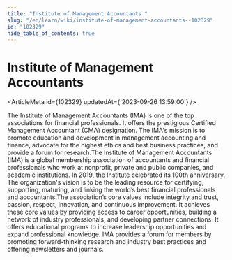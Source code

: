 ```yaml
---
title: "Institute of Management Accountants "
slug: "/en/learn/wiki/institute-of-management-accountants--102329"
id: "102329"
hide_table_of_contents: true
---
```



# Institute of Management Accountants 

<ArticleMeta id={102329} updatedAt={'2023-09-26 13:59:00'} />
<div className='border-solid border-b border-t-0 my-4 border-[var(--ifm-color-gray-300)]' />

The Institute of Management Accountants (IMA) is one of the top associations for financial professionals. It offers the prestigious Certified Management Accountant (CMA) designation. The IMA's mission is to promote education and development in management accounting and finance, advocate for the highest ethics and best business practices, and provide a forum for research.The Institute of Management Accountants (IMA) is a global membership association of accountants and financial professionals who work at nonprofit, private and public companies, and academic institutions. In 2019, the Institute celebrated its 100th anniversary. The organization's vision is to be the leading resource for certifying, supporting, maturing, and linking the world’s best financial professionals and accountants.The association’s core values include integrity and trust, passion, respect, innovation, and continuous improvement. It achieves these core values by providing access to career opportunities, building a network of industry professionals, and developing partner connections. It offers educational programs to increase leadership opportunities and expand professional knowledge. IMA provides a forum for members by promoting forward-thinking research and industry best practices and offering newsletters and journals.
